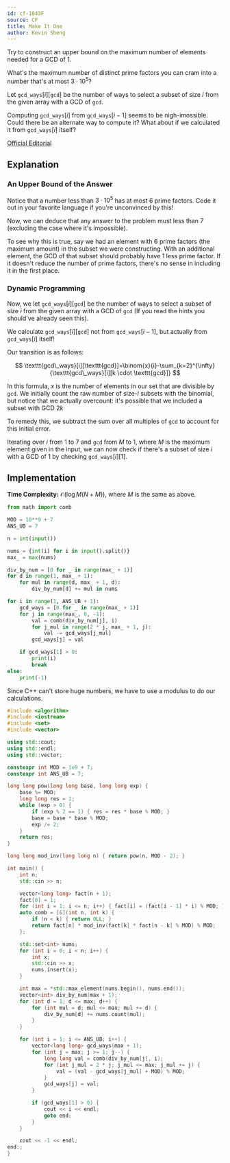 ```yaml
---
id: cf-1043F
source: CF
title: Make It One
author: Kevin Sheng
---
```


<Spoiler title="Hint 1">

Try to construct an upper bound on the maximum number of elements needed for a GCD of 1.

</Spoiler>

<Spoiler title="Hint 2">

What's the maximum number of distinct prime factors you can cram into
a number that's at most $3 \cdot 10^5$?

</Spoiler>

<Spoiler title="Hint 3">

Let $\texttt{gcd\_ways}[i][\texttt{gcd}]$ be the number of ways to select a
subset of size $i$ from the given array with a GCD of $\texttt{gcd}$.

</Spoiler>

<Spoiler title="Hint 4">

Computing $\texttt{gcd\_ways}[i]$ from $\texttt{gcd\_ways}[i-1]$ seems to be nigh-imossible.
Could there be an alternate way to compute it?
What about if we calculated it from $\texttt{gcd\_ways}[i]$ itself?

</Spoiler>

<Spoiler title="Solution">

[Official Editorial](https://codeforces.com/blog/entry/62797)

## Explanation

### An Upper Bound of the Answer

Notice that a number less than $3 \cdot 10^5$ has at most 6 prime factors.
Code it out in your favorite language if you're unconvinced by this!

Now, we can deduce that any answer to the problem must less than 7
(excluding the case where it's impossible).

To see why this is true, say we had an element with 6 prime factors
(the maximum amount) in the subset we were constructing.
With an additional element, the GCD of that subset should probably have 1 less
prime factor.
If it doesn't reduce the number of prime factors, there's no sense in including it
in the first place.

### Dynamic Programming

Now, we let $\texttt{gcd\_ways}[i][\texttt{gcd}]$
be the number of ways to select a subset of size $i$
from the given array with a GCD of $\texttt{gcd}$
(If you read the hints you should've already seen this).

We calculate $\texttt{gcd\_ways}[i][\texttt{gcd}]$ not from $\texttt{gcd\_ways}[i-1]$,
but actually from $\texttt{gcd\_ways}[i]$ itself!

Our transition is as follows:

$$
\texttt{gcd\_ways}[i][\texttt{gcd}]=\binom{x}{i}-\sum_{k=2}^{\infty}{\texttt{gcd\_ways}[i][k \cdot \texttt{gcd}]}
$$

In this formula, $x$ is the number of elements in our set that are divisible by $\texttt{gcd}$.
We initially count the raw number of size-$i$ subsets with the binomial, but
notice that we actually overcount: it's possible that we included a subset with GCD $2k$

To remedy this, we subtract the sum over all multiples of $\texttt{gcd}$ to account
for this initial error.

Iterating over $i$ from 1 to 7 and $\texttt{gcd}$ from $M$ to 1,
where $M$ is the maximum element given in the input,
we can now check if there's a subset of size $i$ with a GCD of 1 by checking
$\texttt{gcd\_ways}[i][1]$.

## Implementation

**Time Complexity:** $\mathcal{O}(\log M (N + M))$, where $M$ is the same as above.

<LanguageSection>
<PySection>

```py
from math import comb

MOD = 10**9 + 7
ANS_UB = 7

n = int(input())

nums = {int(i) for i in input().split()}
max_ = max(nums)

div_by_num = [0 for _ in range(max_ + 1)]
for d in range(1, max_ + 1):
	for mul in range(d, max_ + 1, d):
		div_by_num[d] += mul in nums

for i in range(1, ANS_UB + 1):
	gcd_ways = [0 for _ in range(max_ + 1)]
	for j in range(max_, 0, -1):
		val = comb(div_by_num[j], i)
		for j_mul in range(2 * j, max_ + 1, j):
			val -= gcd_ways[j_mul]
		gcd_ways[j] = val

	if gcd_ways[1] > 0:
		print(i)
		break
else:
	print(-1)
```

</PySection>
<CPPSection>

Since C++ can't store huge numbers, we have to use a modulus to do our calculations.

```cpp
#include <algorithm>
#include <iostream>
#include <set>
#include <vector>

using std::cout;
using std::endl;
using std::vector;

constexpr int MOD = 1e9 + 7;
constexpr int ANS_UB = 7;

long long pow(long long base, long long exp) {
	base %= MOD;
	long long res = 1;
	while (exp > 0) {
		if (exp % 2 == 1) { res = res * base % MOD; }
		base = base * base % MOD;
		exp /= 2;
	}
	return res;
}

long long mod_inv(long long n) { return pow(n, MOD - 2); }

int main() {
	int n;
	std::cin >> n;

	vector<long long> fact(n + 1);
	fact[0] = 1;
	for (int i = 1; i <= n; i++) { fact[i] = (fact[i - 1] * i) % MOD; }
	auto comb = [&](int n, int k) {
		if (n < k) { return 0LL; }
		return fact[n] * mod_inv(fact[k] * fact[n - k] % MOD) % MOD;
	};

	std::set<int> nums;
	for (int i = 0; i < n; i++) {
		int x;
		std::cin >> x;
		nums.insert(x);
	}

	int max = *std::max_element(nums.begin(), nums.end());
	vector<int> div_by_num(max + 1);
	for (int d = 1; d <= max; d++) {
		for (int mul = d; mul <= max; mul += d) {
			div_by_num[d] += nums.count(mul);
		}
	}

	for (int i = 1; i <= ANS_UB; i++) {
		vector<long long> gcd_ways(max + 1);
		for (int j = max; j >= 1; j--) {
			long long val = comb(div_by_num[j], i);
			for (int j_mul = 2 * j; j_mul <= max; j_mul += j) {
				val = (val - gcd_ways[j_mul] + MOD) % MOD;
			}
			gcd_ways[j] = val;
		}

		if (gcd_ways[1] > 0) {
			cout << i << endl;
			goto end;
		}
	}

	cout << -1 << endl;
end:;
}
```

</CPPSection>
</LanguageSection>

</Spoiler>
